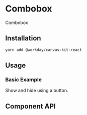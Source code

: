 

<Meta title="Components/Inputs/Combobox/React" component={Combobox} />

# Combobox

Combobox

## Installation

```sh
yarn add @workday/canvas-kit-react
```

## Usage

### Basic Example

Show and hide using a button.

<ExampleCodeBlock code={Basic} />

## Component API

<SymbolDoc name="Combobox" hideDescription />
